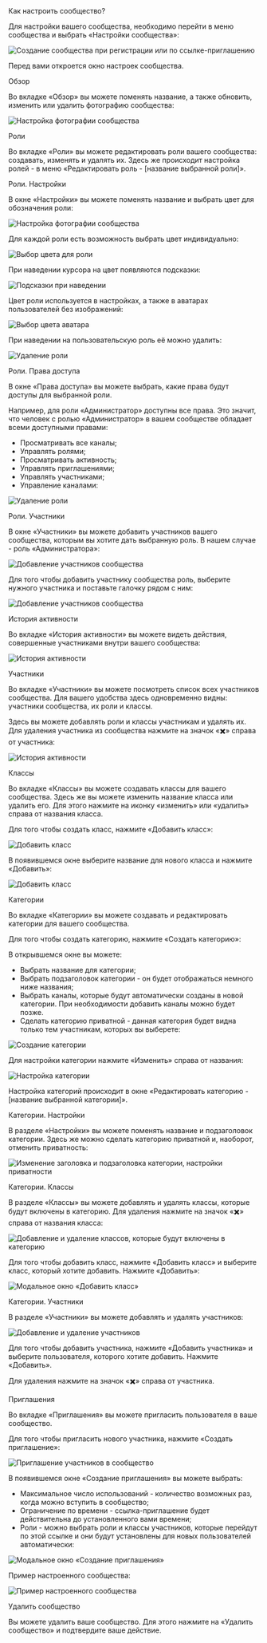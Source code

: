 
<AnchorHeading type="h1" id="community-settings">
  Как настроить сообщество?
</AnchorHeading>

Для настройки вашего сообщества, необходимо перейти в меню сообщества и выбрать «Настройки сообщества»:

<Image
  width={364}
  height={627}
  src="/assets/markdown/community/add-community/add-community.jpeg"
  alt="Создание сообщества при регистрации или по ссылке-приглашению"
/>

Перед вами откроется окно настроек сообщества.

<AnchorHeading type="h2" id="review">
  Обзор
</AnchorHeading>

Во вкладке «Обзор» вы можете поменять название, а также обновить, изменить или удалить фотографию сообщества:

<Image
  width={900}
  height={347}
  src="/assets/markdown/community/community-settings/upload-community-image.jpeg"
  alt="Настройка фотографии сообщества"
  noRatio
/>

<AnchorHeading type="h2" id="roles">
  Роли
</AnchorHeading>

Во вкладке «Роли» вы можете редактировать роли вашего сообщества: создавать, изменять и  удалять их. Здесь же происходит настройка ролей - в меню «Редактировать роль - [название выбранной роли]».

<AnchorHeading type="h3" id="roles-settings">
  Роли. Настройки
</AnchorHeading>

В окне «Настройки» вы можете поменять название и выбрать цвет для обозначения роли:

<Image
  width={910}
  height={393}
  src="/assets/markdown/community/community-settings/role-settings.jpeg"
  alt="Настройка фотографии сообщества"
  noRatio
/>

Для каждой роли есть возможность выбрать цвет индивидуально:

<Image
  width={910}
  height={104}
  src="/assets/markdown/community/community-settings/choose-role-color.jpeg"
  alt="Выбор цвета для роли"
  noRatio
/>

При наведении курсора на цвет появляются подсказки:

<Image
  width={910}
  height={104}
  src="/assets/markdown/community/community-settings/clues.jpeg"
  alt="Подсказки при наведении"
  noRatio
/>

Цвет роли используется в настройках, а также в аватарах пользователей без изображений:

<Image
  width={910}
  height={104}
  src="/assets/markdown/community/community-settings/choose-icon-color.jpeg"
  alt="Выбор цвета аватара"
  noRatio
/>

При наведении на пользовательскую роль её можно удалить:

<Image
  width={910}
  height={104}
  src="/assets/markdown/community/community-settings/delete-role.jpeg"
  alt="Удаление роли"
  noRatio
/>

<AnchorHeading type="h3" id="roles-access-rights">
  Роли. Права доступа
</AnchorHeading>

В окне «Права доступа» вы можете выбрать, какие права будут доступы для выбранной роли.

Например, для роли «Администратор» доступны все права. Это значит, что человек с ролью «Администратор» в вашем сообществе обладает всеми доступными правами:

- Просматривать все каналы;
- Управлять ролями;
- Просматривать активность;
- Управлять приглашениями;
- Управлять участниками;
- Управление каналами:

<Image
  width={910}
  height={516}
  src="/assets/markdown/community/community-settings/access-rights.jpeg"
  alt="Удаление роли"
  noRatio
/>

<AnchorHeading type="h3" id="roles-members">
  Роли. Участники
</AnchorHeading>

В окне «Участники» вы можете добавить участников вашего сообщества, которым вы хотите дать выбранную роль. В нашем случае - роль «Администратора»:

<Image
  width={910}
  height={423}
  src="/assets/markdown/community/community-settings/roles-members.jpeg"
  alt="Добавление участников сообщества"
  noRatio
/>

Для того чтобы добавить участнику сообщества роль, выберите нужного участника и поставьте галочку рядом с ним:

<Image
  width={603}
  height={620}
  src="/assets/markdown/community/community-settings/add-community-members-modal.jpeg"
  alt="Добавление участников сообщества"
/>

<AnchorHeading type="h2" id="activity-history">
  История активности
</AnchorHeading>

Во вкладке «История активности» вы можете видеть действия, совершенные участниками внутри вашего сообщества:

<Image
  width={910}
  height={423}
  src="/assets/markdown/community/community-settings/activity-history.jpeg"
  alt="История активности"
  noRatio
/>

<AnchorHeading type="h2" id="members">
  Участники
</AnchorHeading>

Во вкладке «Участники» вы можете посмотреть список всех участников сообщества. Для вашего удобства здесь одновременно видны: участники сообщества, их роли и классы. 

Здесь вы можете добавлять роли и классы участникам и удалять их. Для удаления участника из сообщества нажмите на значок «✖️» справа от участника:

<Image
  width={900}
  height={544}
  src="/assets/markdown/community/community-settings/members.jpeg"
  alt="История активности"
  noRatio
/>

<AnchorHeading type="h2" id="classes">
  Классы
</AnchorHeading>

Во вкладке «Классы» вы можете создавать классы для вашего сообщества. Здесь же вы можете изменить название класса или удалить его. Для этого нажмите на иконку «изменить» или «удалить» справа от названия класса. 

Для того чтобы создать класс, нажмите «Добавить класс»:

<Image
  width={900}
  height={368}
  src="/assets/markdown/community/community-settings/add-class.jpeg"
  alt="Добавить класс"
  noRatio
/>

В появившемся окне выберите название для нового класса и нажмите «Добавить»:

<Image
  width={724}
  height={390}
  src="/assets/markdown/community/community-settings/add-class-modal.jpeg"
  alt="Добавить класс"
  noRatio
/>

<AnchorHeading type="h2" id="categories">
  Категории
</AnchorHeading>

Во вкладке «Категории» вы можете создавать и редактировать категории для вашего сообщества.

Для того чтобы создать категорию, нажмите «Создать категорию»:

В открывшемся окне вы можете:

- Выбрать название для категории;
- Выбрать подзаголовок категории - он будет отображаться немного ниже названия;
- Выбрать каналы, которые будут автоматически созданы в новой категории. При необходимости добавить каналы можно будет позже.
- Сделать категорию приватной - данная категория будет видна только тем участникам, которых вы выберете:

<Image
  width={467}
  height={613}
  src="/assets/markdown/community/community-settings/add-category.jpeg"
  alt="Создание категории"
/>

Для настройки категории нажмите «Изменить» справа от названия:

<Image
  width={900}
  height={410}
  src="/assets/markdown/community/community-settings/category-settings.jpeg"
  alt="Настройка категории"
  noRatio
/>

Настройка категорий происходит в окне «Редактировать категорию - [название выбранной категории]». 

<AnchorHeading type="h3" id="category-settings">
  Категории. Настройки
</AnchorHeading>

В разделе «Настройки» вы можете поменять название и подзаголовок категории. Здесь же можно сделать категорию приватной и, наоборот, отменить приватность:

<Image
  width={900}
  height={430}
  src="/assets/markdown/community/community-settings/private-category-settings.jpeg"
  alt="Изменение заголовка и подзаголовка категории, настройки приватности"
  noRatio
/>

<AnchorHeading type="h3" id="category-classes">
  Категории. Классы
</AnchorHeading>

В разделе «Классы» вы можете добавлять и удалять классы, которые будут включены в категорию. Для удаления нажмите на значок «✖️» справа от названия класса:

<Image
  width={900}
  height={368}
  src="/assets/markdown/community/community-settings/category-classes-settings.jpeg"
  alt="Добавление и удаление классов, которые будут включены в категорию"
  noRatio
/>

Для того чтобы добавить класс, нажмите «Добавить класс» и выберите класс, который хотите добавить. Нажмите «Добавить»:

<Image
  width={697}
  height={461}
  src="/assets/markdown/community/community-settings/category-add-class-modal.jpeg"
  alt="Модальное окно «Добавить класс»"
  noRatio
/>

<AnchorHeading type="h3" id="category-members">
  Категории. Участники
</AnchorHeading>

В разделе «Участники» вы можете добавлять и удалять участников:

<Image
  width={900}
  height={447}
  src="/assets/markdown/community/community-settings/category-members.jpeg"
  alt="Добавление и удаление участников"
  noRatio
/>

Для того чтобы добавить участника, нажмите «Добавить участника» и выберите пользователя, которого хотите добавить. Нажмите «Добавить». 

Для удаления нажмите на значок «✖️» справа от участника.

<AnchorHeading type="h2" id="invitations">
  Приглашения
</AnchorHeading>

Во вкладке «Приглашения» вы можете пригласить пользователя в ваше сообщество.

Для того чтобы пригласить нового участника, нажмите «Создать приглашение»:

<Image
  width={900}
  height={394}
  src="/assets/markdown/community/community-settings/invitations.jpeg"
  alt="Приглашение участников в сообщество"
  noRatio
/>

В появившемся окне «Создание приглашения» вы можете выбрать:

- Максимальное число использований - количество возможных раз, когда можно вступить в сообщество;
- Ограничение по времени - ссылка-приглашение будет действительна до установленного вами времени;
- Роли - можно выбрать роли и классы участников, которые перейдут по этой ссылке и они будут установлены для новых пользователей автоматически:

<Image
  width={864}
  height={720}
  src="/assets/markdown/community/community-settings/invitations-modal.jpeg"
  alt="Модальное окно «Создание приглашения»"
  noRatio
/>

<AnchorHeading type="h3" id="community-sample">
  Пример настроенного сообщества:
</AnchorHeading>

<Image
  width={900}
  height={508}
  src="/assets/markdown/community/community-settings/community-sample.jpeg"
  alt="Пример настроенного сообщества"
  noRatio
/>

<AnchorHeading type="h2" id="delete-community">
  Удалить сообщество
</AnchorHeading>

Вы можете удалить ваше сообщество. Для этого нажмите на «Удалить сообщество» и подтвердите ваше действие.



